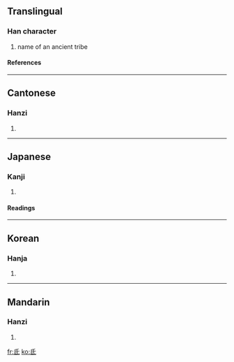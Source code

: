 ==Translingual==
===Han character===
{{Han char|rn=83|rad=氏|as=01|sn=5|four=7274<sub>0</sub>|canj=竹心一 (HPM), 竹女心戈 (HVPI)|ids=⿱[[氏]][[一]]}}
# name of an ancient tribe
====References====
{{Han ref|kx=0597.190|dkj=17027|dj=0988.310|hdz=32130.020|uh=6C10|ud=27664|bh=A5C2|bd=42434}}

----

==Cantonese==
===Hanzi===
{{yue-hanzi|jyut=|y=dai1, dai2}}
# {{defn|Cantonese}}

----
==Japanese==
===Kanji===
{{ja-kanji|grade=|rs=氏01}}
# {{defn|Japanese}} 
====Readings====
{{ja-readings|on=[[てい]] (tei), [[たい]] (tai), [[し]] (shi), [[ち]] (chi)|kun=[[ふもと]] (fumoto)}}

----
==Korean==
===Hanja===
{{ko-hanja|hangeul=저|eumhun=|rv=jeo|mr=chŏ|y=ce}}
# {{defn|Korean}}

----
==Mandarin==
===Hanzi===
{{cmn-hanzi|pin=[[dī]] (di1), [[dǐ]] (di3), [[zhī]] (zhi1)|wg=ti<sup>1</sup>, ti<sup>3</sup>, chih<sup>1</sup>}}
# {{defn|Mandarin}}

[[fr:氐]]
[[ko:氐]]